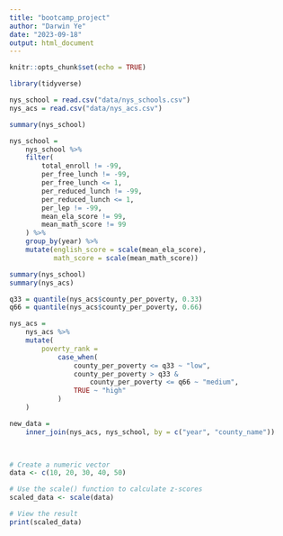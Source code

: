 ```yaml
---
title: "bootcamp_project"
author: "Darwin Ye"
date: "2023-09-18"
output: html_document
---
```


```r
knitr::opts_chunk$set(echo = TRUE)
```

```r
library(tidyverse)

nys_school = read.csv("data/nys_schools.csv")
nys_acs = read.csv("data/nys_acs.csv")

summary(nys_school)

nys_school =
    nys_school %>%
    filter(
        total_enroll != -99,
        per_free_lunch != -99,
        per_free_lunch <= 1,
        per_reduced_lunch != -99,
        per_reduced_lunch <= 1,
        per_lep != -99,
        mean_ela_score != 99,
        mean_math_score != 99
    ) %>% 
    group_by(year) %>%
    mutate(english_score = scale(mean_ela_score),
           math_score = scale(mean_math_score))

summary(nys_school)
summary(nys_acs)

q33 = quantile(nys_acs$county_per_poverty, 0.33)
q66 = quantile(nys_acs$county_per_poverty, 0.66)

nys_acs =
    nys_acs %>%
    mutate(
        poverty_rank =
            case_when(
                county_per_poverty <= q33 ~ "low",
                county_per_poverty > q33 &
                    county_per_poverty <= q66 ~ "medium",
                TRUE ~ "high"
            )
    ) 

new_data = 
    inner_join(nys_acs, nys_school, by = c("year", "county_name"))
    



```


```r
# Create a numeric vector
data <- c(10, 20, 30, 40, 50)

# Use the scale() function to calculate z-scores
scaled_data <- scale(data)

# View the result
print(scaled_data)


```
















